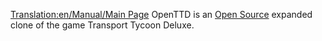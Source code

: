[[Translation:en/Manual/Main Page]]
OpenTTD is an [http://www.opensource.org Open Source] expanded clone of the game Transport Tycoon Deluxe.